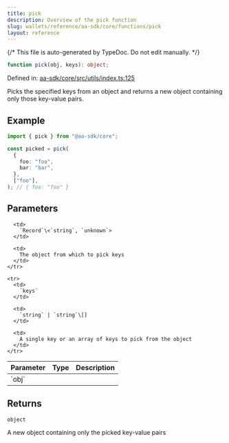 ```yaml
---
title: pick
description: Overview of the pick function
slug: wallets/reference/aa-sdk/core/functions/pick
layout: reference
---
```


{/* This file is auto-generated by TypeDoc. Do not edit manually. */}

```ts
function pick(obj, keys): object;
```

Defined in: [aa-sdk/core/src/utils/index.ts:125](https://github.com/alchemyplatform/aa-sdk/blob/0cc60e9f694c242d91befdaa2f26cdec3ee389c5/aa-sdk/core/src/utils/index.ts#L125)

Picks the specified keys from an object and returns a new object containing only those key-value pairs.

## Example

```ts
import { pick } from "@aa-sdk/core";

const picked = pick(
  {
    foo: "foo",
    bar: "bar",
  },
  ["foo"],
); // { foo: "foo" }
```

## Parameters

<table>
  <thead>
    <tr>
      <th align="left">Parameter</th>
      <th align="left">Type</th>
      <th align="left">Description</th>
    </tr>
  </thead>

  <tbody>
    <tr>
      <td>
        `obj`
      </td>

      <td>
        `Record`\<`string`, `unknown`>
      </td>

      <td>
        The object from which to pick keys
      </td>
    </tr>

    <tr>
      <td>
        `keys`
      </td>

      <td>
        `string` | `string`\[]
      </td>

      <td>
        A single key or an array of keys to pick from the object
      </td>
    </tr>

  </tbody>
</table>

## Returns

`object`

A new object containing only the picked key-value pairs
